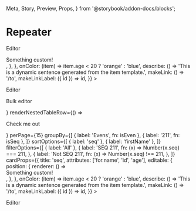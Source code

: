   Meta,
  Story,
  Preview,
  Props,
} from '@storybook/addon-docs/blocks';

<Meta title="Repeater/Repeater" component={Repeater} />

# Repeater

<Preview>
  <Story name="Empty">
    <Repeater data={[]}>
      <p>Editor</p>
    </Repeater>
  </Story>
  <Story name="Without options">
    <Repeater
      cardProps={{
        title: 'seq',
        attributes: ['for.name', 'id', 'age'],
        editable: {
          position: {
            renderer: () => <div>Something custom!</div>,
          },
        },
        onColor: (item) =>
          item.age < 20 ? 'orange' : 'blue',
        describe: () =>
          'This is a dynamic sentence generated from the item template.',
        makeLink: () => '/to',
        makeLinkLabel: ({ id }) => id,
      }}
    >
      <p>Editor</p>
    </Repeater>
  </Story>
  <Story name="Custom renderers">
    <Repeater
      bulkEditorComponent={<p>Bulk editor</p>}
      renderNestedTableRow={() => <p>Check me out</p>}
      perPage={15}
      groupBy={[
        { label: 'Evens', fn: isEven },
        { label: '211', fn: isSeq },
      ]}
      sortOptions={[
        { label: 'seq' },
        { label: 'firstName' },
      ]}
      filterOptions={[
        { label: 'All' },
        {
          label: 'SEQ 211',
          fn: (x) => Number(x.seq) === 211,
        },
        {
          label: 'Not SEQ 211',
          fn: (x) => Number(x.seq) !== 211,
        },
      ]}
      cardProps={{
        title: 'seq',
        attributes: ['for.name', 'id', 'age'],
        editable: {
          position: {
            renderer: () => <div>Something custom!</div>,
          },
        },
        onColor: (item) =>
          item.age < 20 ? 'orange' : 'blue',
        describe: () =>
          'This is a dynamic sentence generated from the item template.',
        makeLink: () => '/to',
        makeLinkLabel: ({ id }) => id,
      }}
    >
      <p>Editor</p>
    </Repeater>
  </Story>
</Preview>
